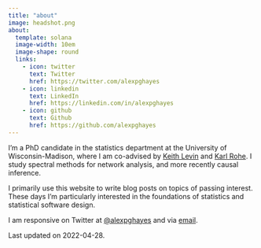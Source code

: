 ```yaml
---
title: "about"
image: headshot.png
about:
  template: solana
  image-width: 10em
  image-shape: round
  links:
    - icon: twitter
      text: Twitter
      href: https://twitter.com/alexpghayes
    - icon: linkedin
      text: LinkedIn
      href: https://linkedin.com/in/alexpghayes
    - icon: github
      text: Github
      href: https://github.com/alexpghayes
---
```


I'm a PhD candidate in the statistics department at the University of Wisconsin-Madison, where I am co-advised by [Keith Levin](https://pages.stat.wisc.edu/~kdlevin/) and [Karl Rohe](http://pages.stat.wisc.edu/~karlrohe/). I study spectral methods for network analysis, and more recently causal inference.

I primarily use this website to write blog posts on topics of passing interest. These days I'm particularly interested in the foundations of statistics and statistical software design.

I am responsive on Twitter at [@alexpghayes](https://twitter.com/alexpghayes) and via [email](mailto:alexpghayes@gmail.com).

Last updated on 2022-04-28.
